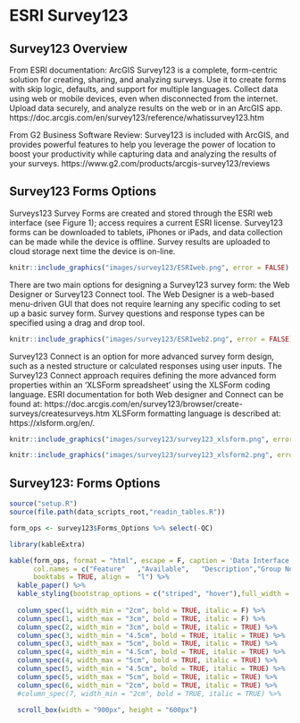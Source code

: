 # ESRI Survey123 {-}

## Survey123 Overview {-}

From ESRI documentation: ArcGIS Survey123 is a complete, form-centric solution for creating, sharing, and analyzing surveys. Use it to create forms with skip logic, defaults, and support for multiple languages. Collect data using web or mobile devices, even when disconnected from the internet. Upload data securely, and analyze results on the web or in an ArcGIS app. 
https://doc.arcgis.com/en/survey123/reference/whatissurvey123.htm

From G2 Business Software Review: Survey123 is included with ArcGIS, and provides powerful features to help you leverage the power of location to boost your productivity while capturing data and analyzing the results of your surveys. https://www.g2.com/products/arcgis-survey123/reviews

## Survey123 Forms Options 

Surveys123 Survey Forms are created and stored through the ESRI web interface (see Figure 1); access requires a current ESRI license. Survey123 forms can be downloaded to tablets, iPhones or iPads, and data collection can be made while the device is offline. Survey results are uploaded to cloud storage next time the device is on-line. 

```r
knitr::include_graphics("images/survey123/ESRIweb.png", error = FALSE)
```

There are two main options for designing a Survey123 survey form: the Web Designer or Survey123 Connect tool. The Web Designer is a web-based menu-driven GUI that does not require learning any specific coding to set up a basic survey form.  Survey questions and response types can be specified using a drag and drop tool.

```r
knitr::include_graphics("images/survey123/ESRIweb2.png", error = FALSE)
```

Survey123 Connect is an option for more advanced survey form design, such as a nested structure or calculated responses using user inputs.  The Survey123 Connect approach requires defining the more advanced form properties within an ‘XLSForm spreadsheet’ using the XLSForm coding language.  ESRI documentation for both Web designer and Connect can be found at: https://doc.arcgis.com/en/survey123/browser/create-surveys/createsurveys.htm
XLSForm formatting language is described at: https://xlsform.org/en/.

```r
knitr::include_graphics("images/survey123/survey123_xlsform.png", error = FALSE)
```


```r
knitr::include_graphics("images/survey123/survey123_xlsform2.png", error = FALSE)
```


## Survey123: Forms Options

```r

source("setup.R")
source(file.path(data_scripts_root,"readin_tables.R"))

form_ops <- survey123$Forms_Options %>% select(-QC)

```




```r

library(kableExtra)

kable(form_ops, format = "html", escape = F, caption = 'Data Interface Criteria',
      col.names = c("Feature"	,"Available",	"Description","Group Notes","External  Reviews","Score(0-3)"),
      booktabs = TRUE, align =  "l") %>%
  kable_paper() %>% 
  kable_styling(bootstrap_options = c("striped", "hover"),full_width = FALSE,  font_size = 20) %>%
  
  column_spec(1, width_min = "2cm", bold = TRUE, italic = F) %>%
  column_spec(1, width_max = "3cm", bold = TRUE, italic = F) %>%
  column_spec(2, width_min = "3cm", bold = TRUE, italic = TRUE) %>%
  column_spec(3, width_min = "4.5cm", bold = TRUE, italic = TRUE) %>%
  column_spec(3, width_max = "5cm", bold = TRUE, italic = TRUE) %>%
  column_spec(4, width_min = "4.5cm", bold = TRUE, italic = TRUE) %>%
  column_spec(4, width_max = "5cm", bold = TRUE, italic = TRUE) %>%
  column_spec(5, width_min = "4.5cm", bold = TRUE, italic = TRUE) %>%
  column_spec(5, width_max = "5cm", bold = TRUE, italic = TRUE) %>%
  column_spec(6, width_min = "2cm", bold = TRUE, italic = TRUE) %>%
  #column_spec(7, width_min = "2cm", bold = TRUE, italic = TRUE) %>%

  scroll_box(width = "900px", height = "600px") 

```



